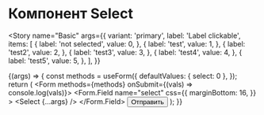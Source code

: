 
<Meta title="Components / Controls / Select" component={Select} />

# Компонент Select

<Story
  name="Basic"
  args={{
    variant: 'primary',
    label: 'Label clickable',
    items: [
      {
        label: 'not selected',
        value: 0,
      },
      {
        label: 'test',
        value: 1,
      },
      {
        label: 'test2',
        value: 2,
      },
      {
        label: 'test3',
        value: 3,
      },
      {
        label: 'test4',
        value: 4,
      },
      {
        label: 'test5',
        value: 5,
      },
    ],
  }}
>
  {(args) => {
    const methods = useForm({
      defaultValues: { select: 0 },
    });
    return (
      <Form methods={methods} onSubmit={(vals) => console.log(vals)}>
        <Form.Field
          name="select"
          css={{
            marginBottom: 16,
          }}
        >
          <Select {...args} />
        </Form.Field>
        <Button type="submit" rounded>
          Отправить
        </Button>
      </Form>
    );
  }}
</Story>
